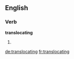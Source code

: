 ==English==

===Verb===
'''translocating'''

# {{present participle of|translocate}}

[[de:translocating]]
[[fr:translocating]]